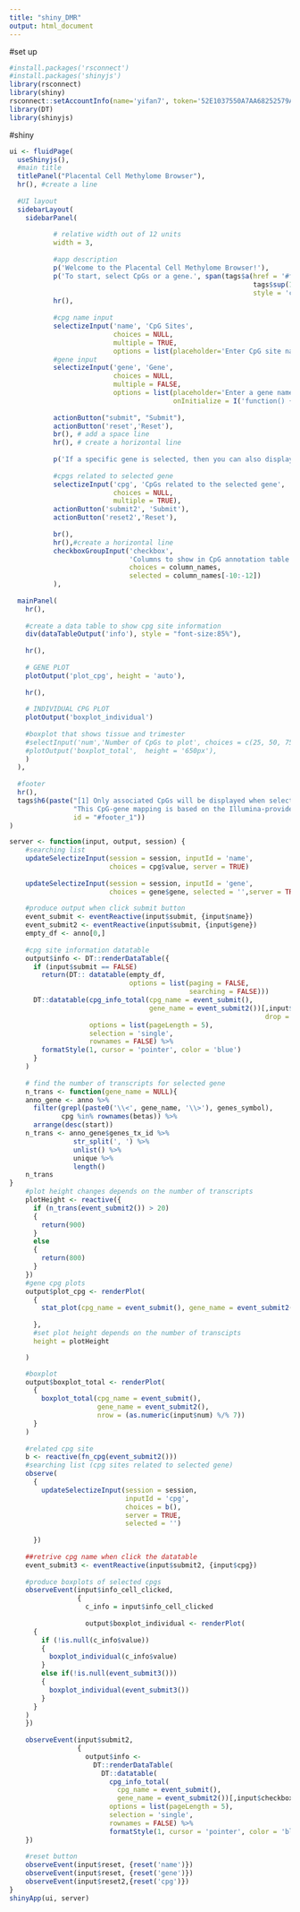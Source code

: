 ```yaml
---
title: "shiny_DMR"
output: html_document
---
```


#set up
```r
#install.packages('rsconnect')
#install.packages('shinyjs')
library(rsconnect)
library(shiny)
rsconnect::setAccountInfo(name='yifan7', token='52E1037550A7AA68252579A98EE8AA38', secret='+NlrJysSVZHa5LQQb9slmYRDXExPfjF0QbxMjUH1')
library(DT)
library(shinyjs)
```

#shiny
```r
ui <- fluidPage(
  useShinyjs(),
  #main title
  titlePanel("Placental Cell Methylome Browser"),
  hr(), #create a line
  
  #UI layout
  sidebarLayout(
    sidebarPanel(
          
           # relative width out of 12 units
           width = 3,
       
           #app description
           p('Welcome to the Placental Cell Methylome Browser!'),
           p('To start, select CpGs or a gene.', span(tags$a(href = '#footer_1', 
                                                             tags$sup(1), 
                                                             style = 'color:blue'))),
           hr(),
           
           #cpg name input
           selectizeInput('name', 'CpG Sites', 
                          choices = NULL,
                          multiple = TRUE,
                          options = list(placeholder='Enter CpG site names' )),
           #gene input  
           selectizeInput('gene', 'Gene', 
                          choices = NULL, 
                          multiple = FALSE,
                          options = list(placeholder='Enter a gene name',
                                         onInitialize = I('function() { this.setValue(""); }'))),
           
           actionButton("submit", "Submit"),
           actionButton('reset','Reset'),
           br(), # add a space line
           hr(), # create a horizontal line
           
           p('If a specific gene is selected, then you can also display specific associated-CpGs'),
           
           #cpgs related to selected gene
           selectizeInput('cpg', 'CpGs related to the selected gene', 
                          choices = NULL,
                          multiple = TRUE),
           actionButton('submit2', 'Submit'),
           actionButton('reset2','Reset'),
           
           br(),
           hr(),#create a horizontal line
           checkboxGroupInput('checkbox', 
                              'Columns to show in CpG annotation table', 
                              choices = column_names, 
                              selected = column_names[-10:-12])
           ), 
  
  mainPanel(
    hr(),
  
    #create a data table to show cpg site information 
    div(dataTableOutput('info'), style = "font-size:85%"),
    
    hr(),
    
    # GENE PLOT
    plotOutput('plot_cpg', height = 'auto'),
    
    hr(),
    
    # INDIVIDUAL CPG PLOT
    plotOutput('boxplot_individual')
  
    #boxplot that shows tissue and trimester
    #selectInput('num','Number of CpGs to plot', choices = c(25, 50, 75,100)),
    #plotOutput('boxplot_total',  height = '650px'),
    )
  ),
  
  #footer
  hr(),
  tags$h6(paste("[1] Only associated CpGs will be displayed when selecting a gene.",
                "This CpG-gene mapping is based on the Illumina-provided EPIC array annotation.", 
                id = "#footer_1"))
)

server <- function(input, output, session) {
    #searching list
    updateSelectizeInput(session = session, inputId = 'name', 
                         choices = cpg$value, server = TRUE)
  
    updateSelectizeInput(session = session, inputId = 'gene', 
                         choices = gene$gene, selected = '',server = TRUE)
      
    #produce output when click submit button
    event_submit <- eventReactive(input$submit, {input$name})
    event_submit2 <- eventReactive(input$submit, {input$gene})
    empty_df <- anno[0,]
    
    #cpg site information datatable
    output$info <- DT::renderDataTable({ 
      if (input$submit == FALSE)
        return(DT:: datatable(empty_df, 
                              options = list(paging = FALSE, 
                                             searching = FALSE)))
      DT::datatable(cpg_info_total(cpg_name = event_submit(), 
                                   gene_name = event_submit2())[,input$checkbox, 
                                                                drop = FALSE], 
                    options = list(pageLength = 5),
                    selection = 'single',
                    rownames = FALSE) %>% 
        formatStyle(1, cursor = 'pointer', color = 'blue')
      }
    )
    
    # find the number of transcripts for selected gene
    n_trans <- function(gene_name = NULL){
    anno_gene <- anno %>%
      filter(grepl(paste0('\\<', gene_name, '\\>'), genes_symbol),
             cpg %in% rownames(betas)) %>%
      arrange(desc(start))
    n_trans <- anno_gene$genes_tx_id %>% 
                str_split(', ') %>% 
                unlist() %>% 
                unique %>% 
                length()
    n_trans
}
    #plot height changes depends on the number of transcripts
    plotHeight <- reactive({
      if (n_trans(event_submit2()) > 20)
      {
        return(900)
      }
      else
      {
        return(800)
      }
    })
    #gene cpg plots
    output$plot_cpg <- renderPlot(
      {
        stat_plot(cpg_name = event_submit(), gene_name = event_submit2()) 
 
      },
      #set plot height depends on the number of transcipts
      height = plotHeight

    )

    #boxplot
    output$boxplot_total <- renderPlot(
      { 
        boxplot_total(cpg_name = event_submit(), 
                      gene_name = event_submit2(), 
                      nrow = (as.numeric(input$num) %/% 7))
      }
    )
    
    #related cpg site
    b <- reactive(fn_cpg(event_submit2()))
    #searching list (cpg sites related to selected gene)
    observe(
      {
        updateSelectizeInput(session = session, 
                             inputId = 'cpg', 
                             choices = b(), 
                             server = TRUE, 
                             selected = '')
        
      })
    
    ##retrive cpg name when click the datatable
    event_submit3 <- eventReactive(input$submit2, {input$cpg})
    
    #produce boxplots of selected cpgs
    observeEvent(input$info_cell_clicked, 
                 {
                   c_info = input$info_cell_clicked
                   
                   output$boxplot_individual <- renderPlot(
      {
        if (!is.null(c_info$value))
        {
          boxplot_individual(c_info$value)
        }
        else if(!is.null(event_submit3()))
        {
          boxplot_individual(event_submit3())
        }
      }
    )
    })
    
    observeEvent(input$submit2, 
                 {
                   output$info <- 
                     DT::renderDataTable(
                       DT::datatable(
                         cpg_info_total(
                           cpg_name = event_submit(), 
                           gene_name = event_submit2())[,input$checkbox, drop = FALSE], 
                         options = list(pageLength = 5),
                         selection = 'single',
                         rownames = FALSE) %>% 
                         formatStyle(1, cursor = 'pointer', color = 'blue'))
    })
    
    #reset button
    observeEvent(input$reset, {reset('name')})
    observeEvent(input$reset, {reset('gene')})
    observeEvent(input$reset2,{reset('cpg')})
}
shinyApp(ui, server)
```

